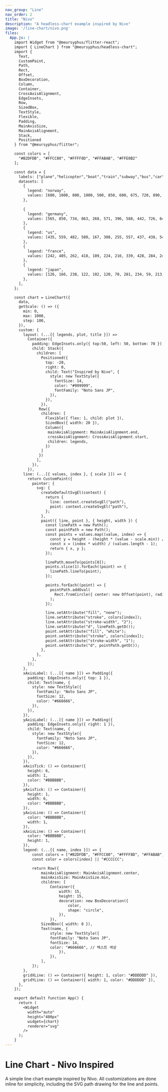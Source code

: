 ```yaml
---
nav_group: "Line"
nav_order: 2
title: "Nivo"
description: "A headless-chart example inspired by Nivo"
image: '/line-chart/nivo.png'
files: 
  App.js: |
    import Widget from "@meursyphus/flitter-react";
    import { LineChart } from "@meursyphus/headless-chart";
    import {
      Text,
      CustomPaint,
      Path,
      Rect,
      Offset,
      BoxDecoration,
      Column,
      Container,
      CrossAxisAlignment,
      EdgeInsets,
      Row,
      SizedBox,
      TextStyle,
      Flexible,
      Padding,
      MainAxisSize,
      MainAxisAlignment,
      Stack,
      Positioned
    } from "@meursyphus/flitter";

    const colors = [
      "#B2DFDB", "#FFCC80", "#FFFF8D", "#FFABAB", "#FFE0B2"
    ];

    const data = {
      labels: ["plane","helicopter","boat","train","subway","bus","car","moto","bicycle","horse","skateboard","others"],
      datasets: [
        {
          legend: "norway",
          values: [600, 1000, 800, 1000, 500, 850, 600, 675, 720, 890, 700, 950],
        },
        
        {
          legend: "germany",
          values: [565, 850, 734, 863, 268, 571, 396, 588, 442, 726, 640, 732],
        },
        {
          legend: "us",
          values: [435, 559, 482, 580, 167, 308, 255, 557, 437, 438, 543, 554],
        },
        {
          legend: "france",
          values: [242, 405, 262, 418, 109, 224, 216, 339, 428, 284, 247, 416],
        },
        {
          legend: "japan",
          values: [126, 166, 238, 122, 102, 120, 70, 281, 234, 59, 213, 289],
        },
      ],
    };

    const chart = LineChart({
      data,
      getScale: () => ({
        min: 0,
        max: 1000,
        step: 100,
      }),
      custom: {
        layout: (...[{ legends, plot, title }]) => 
          Container({
            padding: EdgeInsets.only({ top:50, left: 50, bottom: 70 }),
            child: Stack({
              children: [
                Positioned({
                  top: -20,
                  right: 0,
                  child: Text("Inspired by Nivo", {
                    style: new TextStyle({
                      fontSize: 14,
                      color: "#999999",
                      fontFamily: "Noto Sans JP",
                    }),
                  }),
                }),
               Row({
                children: [
                  Flexible({ flex: 1, child: plot }),
                  SizedBox({ width: 20 }),
                  Column({ 
                   mainAxisAlignment: MainAxisAlignment.end,
                   crossAxisAlignment: CrossAxisAlignment.start,
                   children: legends,
                  })
                ]
               })
              ],
            }),
          }),
        line: (...[{ values, index }, { scale }]) => {
          return CustomPaint({
            painter: {
              svg: {
                createDefaultSvgEl(context) {
                  return {
                    line: context.createSvgEl("path"),
                    point: context.createSvgEl("path"),
                  };
                },
                paint({ line, point }, { height, width }) {
                  const linePath = new Path();
                  const pointPath = new Path();
                  const points = values.map((value, index) => {
                    const y = height - (height * (value - scale.min)) / (scale.max - scale.min);
                    const x = (index * width) / (values.length - 1);
                    return { x, y };
                  });

                  linePath.moveTo(points[0]);
                  points.slice(1).forEach((point) => {
                    linePath.lineTo(point);
                  });

                  points.forEach((point) => {
                    pointPath.addOval(
                      Rect.fromCircle({ center: new Offset(point), radius: 5 })
                    );
                  });

                  line.setAttribute("fill", "none");
                  line.setAttribute("stroke", colors[index]);
                  line.setAttribute("stroke-width", "2");
                  line.setAttribute("d", linePath.getD());
                  point.setAttribute("fill", "white");
                  point.setAttribute("stroke", colors[index]);
                  point.setAttribute("stroke-width", "1");
                  point.setAttribute("d", pointPath.getD());
                },
              },
            },
          });
        },
        xAxisLabel: (...[{ name }]) => Padding({
          padding: EdgeInsets.only({ top: 1 }),
          child: Text(name, {
            style: new TextStyle({
              fontFamily: "Noto Sans JP",
              fontSize: 12,
              color: "#666666",
            }),
          }),
        }),
        yAxisLabel: (...[{ name }]) => Padding({
          padding: EdgeInsets.only({ right: 1 }),
          child: Text(name, {
            style: new TextStyle({
              fontFamily: "Noto Sans JP",
              fontSize: 12,
              color: "#666666",
            }),
          }),
        }),
        xAxisTick: () => Container({
          height: 6,
          width: 1,
          color: "#BBBBBB",
        }),
        yAxisTick: () => Container({
          height: 1,
          width: 6,
          color: "#BBBBBB",
        }),
        yAxisLine: () => Container({
          color: "#BBBBBB",
          width: 1,
        }),
        xAxisLine: () => Container({
          color: "#BBBBBB",
          height: 1,
        }),
        legend: (...[{ name, index }]) => {
            const colors = ["#B2DFDB", "#FFCC80", "#FFFF8D", "#FFABAB", "#FFE0B2"]; 
            const color = colors[index] || "#CCCCCC";

            return Row({
                mainAxisAlignment: MainAxisAlignment.center,
                mainAxisSize: MainAxisSize.min,
                children: [
                    Container({
                        width: 15,
                        height: 15,
                        decoration: new BoxDecoration({
                            color, 
                            shape: "circle", 
                        }),
                    }),
                SizedBox({ width: 8 }), 
                Text(name, {
                    style: new TextStyle({
                    fontFamily: "Noto Sans JP",
                    fontSize: 14,
                    color: "#666666", // 텍스트 색상
                        }),
                    }),
                ],
            });
        },
        gridXLine: () => Container({ height: 1, color: "#DDDDDD" }),
        gridYLine: () => Container({ width: 1, color: "#DDDDDD" }),
      },
    });

    export default function App() {
      return (
        <Widget
          width="auto"
          height="400px"
          widget={chart}
          renderer="svg"
        />
      );
    }
---
```


# Line Chart - Nivo Inspired

A simple line chart example inspired by Nivo. All customizations are done inline for simplicity, including the SVG path drawing for the line and points.
